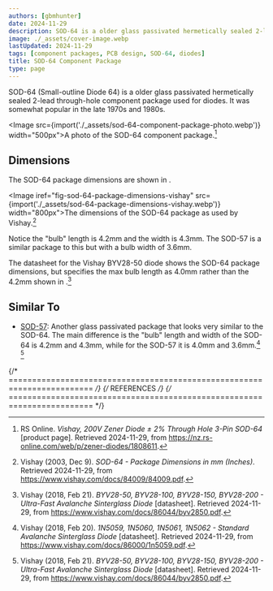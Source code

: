 ```yaml
---
authors: [gbmhunter]
date: 2024-11-29
description: SOD-64 is a older glass passivated hermetically sealed 2-lead through-hole component package used for diodes that was somewhat popular in the late 1970s and 1980s.
image: ./_assets/cover-image.webp
lastUpdated: 2024-11-29
tags: [component packages, PCB design, SOD-64, diodes]
title: SOD-64 Component Package
type: page
---
```


SOD-64 (Small-outline Diode 64) is a older glass passivated hermetically sealed 2-lead through-hole component package used for diodes. It was somewhat popular in the late 1970s and 1980s.

<Image src={import('./_assets/sod-64-component-package-photo.webp')} width="500px">A photo of the SOD-64 component package.[^rs-online-vishay-byv98-200-tr]</Image>

## Dimensions

The SOD-64 package dimensions are shown in <IRef iref="fig-sod-64-package-dimensions-vishay" />.

<Image iref="fig-sod-64-package-dimensions-vishay" src={import('./_assets/sod-64-package-dimensions-vishay.webp')} width="800px">The dimensions of the SOD-64 package as used by Vishay.[^vishay-sod-64-package-dimensions]</Image>

Notice the "bulb" length is 4.2mm and the width is 4.3mm. The SOD-57 is a similar package to this but with a bulb width of 3.6mm.

The datasheet for the Vishay BYV28-50 diode shows the SOD-64 package dimensions, but specifies the max bulb length as 4.0mm rather than the 4.2mm shown in <IRef iref="fig-sod-64-package-dimensions-vishay" />.[^vishay-byv28-50-diode-ds]

## Similar To

* [SOD-57](/pcb-design/component-packages/sod-57-component-package/): Another glass passivated package that looks very similar to the SOD-64. The main difference is the "bulb" length and width of the SOD-64 is 4.2mm and 4.3mm, while for the SOD-57 it is 4.0mm and 3.6mm.[^vishay-1n5059-diode-ds] [^vishay-byv28-50-diode-ds]

{/* ======================================================================== */}
{/* REFERENCES */}
{/* ======================================================================== */}

[^rs-online-vishay-byv98-200-tr]: RS Online. _Vishay, 200V Zener Diode ± 2% Through Hole 3-Pin SOD-64_ [product page]. Retrieved 2024-11-29, from https://nz.rs-online.com/web/p/zener-diodes/1808611.
[^vishay-1n5059-diode-ds]: Vishay (2018, Feb 20). _1N5059, 1N5060, 1N5061, 1N5062 - Standard Avalanche Sinterglass Diode_ [datasheet]. Retrieved 2024-11-29, from https://www.vishay.com/docs/86000/1n5059.pdf.
[^vishay-byv28-50-diode-ds]: Vishay (2018, Feb 21). _BYV28-50, BYV28-100, BYV28-150, BYV28-200 - Ultra-Fast Avalanche Sinterglass Diode_ [datasheet]. Retrieved 2024-11-29, from https://www.vishay.com/docs/86044/byv2850.pdf.
[^vishay-sod-64-package-dimensions]: Vishay (2003, Dec 9). _SOD-64 - Package Dimensions in mm (Inches)_. Retrieved 2024-11-29, from https://www.vishay.com/docs/84009/84009.pdf.
